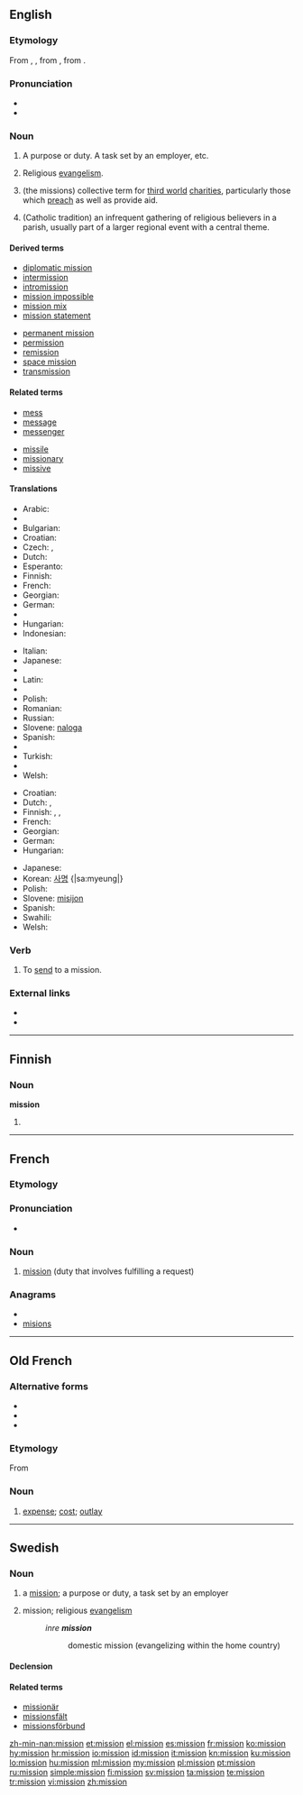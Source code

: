==English==
{{wikipedia}}

===Etymology===
From {{etyl|fr}} {{term|mission|lang=fr||a sending, a mission}}, {{etyl|fro}} {{term|mission||expense|lang=fro}}, from {{etyl|la}} {{term|missio|lang=la|missiō|a sending, sending away, dispatching, discharging, release, remission, cessation}}, from {{term|mitto|mittō|to send}}.

===Pronunciation===
* {{audio|en-us-mission.ogg|Audio (US)}}
* {{rhymes|ɪʃən}}

===Noun===
{{en-noun|missions|-}}

# {{countable}} A purpose or duty. A task set by an employer, etc.
# {{uncountable}} Religious [[evangelism]].
# {{uncountable}} (the missions) collective term for [[third world]] [[charities]], particularly those which [[preach]] as well as provide aid.
# {{countable}} (Catholic tradition) an infrequent gathering of religious believers in a parish, usually part of a larger regional event with a central theme.

====Derived terms====
{{top2}}
* [[diplomatic mission]]
* [[intermission]]
* [[intromission]]
* [[mission impossible]]
* [[mission mix]]
* [[mission statement]]
{{mid2}}
* [[permanent mission]]
* [[permission]]
* [[remission]]
* [[space mission]]
* [[transmission]]
{{bottom}}

====Related terms====
{{top2}}
* [[mess]]
* [[message]]
* [[messenger]]
{{mid2}}
* [[missile]]
* [[missionary]]
* [[missive]]
{{bottom}}

====Translations====
{{trans-top|duty that involves fulfilling a request}}
* Arabic: {{t|ar|رسالة|f|tr=risālah}}
* {{trreq|Armenian}}
* Bulgarian: {{t+|bg|мисия|f}}
* Croatian: {{t+|hr|misija|f}}
* Czech: {{t-|cs|poslání|n}}, {{t-|cs|mise|f}}
* Dutch: {{t+|nl|missie|f}}
* Esperanto: {{t|eo|misio|xs=Esperanto}}
* Finnish: {{t+|fi|tehtävä}}
* French: {{t+|fr|mission|f}}
* Georgian: {{t|ka|დავალება|tr=davaleba|sc=Geor|xs=Georgian}}
* German: {{t+|de|Auftrag|m}}
* {{trreq|Hebrew}}
* Hungarian: {{t+|hu|küldetés}}
* Indonesian: {{t|id|tugas|xs=Indonesian}}
{{trans-mid}}
* Italian: {{t+|it|missione|f}}
* Japanese: {{t+|ja|任務|tr=ninmu}}
* {{trreq|Korean}}
* Latin: {{t|la|misso|f}}
* {{trreq|Mandarin}}
* Polish: {{t-|pl|misja|f}}
* Romanian: {{t-|ro|misiune}}
* Russian: {{t+|ru|миссия|f|tr=míssija}}
* Slovene: [[naloga]] {{f}}
* Spanish: {{t-|es|misión|f}}
* {{trreq|Thai}}
* Turkish: {{t+|tr|görev}}
* {{trreq|Vietnamese}}
* Welsh: {{t|cy|cyrch|m|xs=Welsh}}
{{trans-bottom}}

{{trans-top|religious evangelism}}
* Croatian: {{t+|hr|misija|f}}
* Dutch: {{t+|nl|missie|f}}, {{t-|nl|zending|f}}
* Finnish: {{t-|fi|missio}}, {{t+|fi|lähetys}}, {{t-|fi|lähetystyö}}
* French: {{t+|fr|mission|f}}
* Georgian: {{t|ka|მისია|tr=misia|sc=Geor|xs=Georgian}}
* German: {{t+|de|Mission|f}}
* Hungarian: {{t|hu|misszió}}
{{trans-mid}}
* Japanese: {{t|ja|伝道|tr=dendō}}
* Korean: [[사명]] {|sa:myeung|}
* Polish: {{t-|pl|misja|f}}
* Slovene: [[misijon]] {{m}}
* Spanish: {{t-|es|misión|f}}
* Swahili: {{t+|sw|misheni|xs=Swahili}}
* Welsh: {{t|cy|cenhadaeth|f|xs=Welsh}}
{{trans-bottom}}

===Verb===
{{en-verb}}

# {{transitive}} To [[send]] to a mission.

===External links===
* {{R:Webster 1913}}
* {{R:Century 1911}}

----

==Finnish==

===Noun===
'''mission'''

# {{fi-form of|type=noun|case=genitive|pl=singular|[[missio]]}}

----

==French==

===Etymology===
{{etyl|la|fr}} {{term|missio|missiō|lang=la}}

===Pronunciation===
* {{audio|Fr-mission.ogg|Audio}}

===Noun===
{{fr-noun|f}}

# [[mission#English|mission]] (duty that involves fulfilling a request)

===Anagrams===
* {{alphagram|iimnoss}}
* [[misions#French|misions]]

----

==Old French==

===Alternative forms===
* {{l|fro|mession}}
* {{l|fro|micion}}
* {{l|fro|mision}}

===Etymology===
From {{etyl|la|fro}} {{term|missio|missiō|lang=la}}

===Noun===
{{fro-noun|f}}

# [[expense]]; [[cost]]; [[outlay]]

----

==Swedish==

===Noun===
{{infl|sv|noun|g=c}}

# {{countable|lang=sv}} a [[mission]]; a purpose or duty, a task set by an employer
# {{uncountable|lang=sv}} mission; religious [[evangelism]]
#: ''inre '''mission'''''
#:: domestic mission (evangelizing within the home country)

====Declension====
{{sv-noun-reg-er}}

====Related terms====
* [[missionär]]
* [[missionsfält]]
* [[missionsförbund]]

[[zh-min-nan:mission]]
[[et:mission]]
[[el:mission]]
[[es:mission]]
[[fr:mission]]
[[ko:mission]]
[[hy:mission]]
[[hr:mission]]
[[io:mission]]
[[id:mission]]
[[it:mission]]
[[kn:mission]]
[[ku:mission]]
[[lo:mission]]
[[hu:mission]]
[[ml:mission]]
[[my:mission]]
[[pl:mission]]
[[pt:mission]]
[[ru:mission]]
[[simple:mission]]
[[fi:mission]]
[[sv:mission]]
[[ta:mission]]
[[te:mission]]
[[tr:mission]]
[[vi:mission]]
[[zh:mission]]